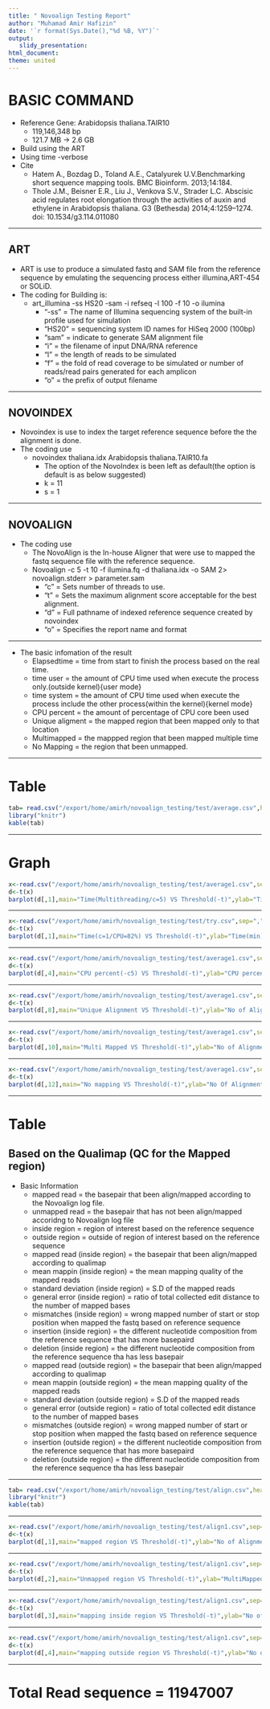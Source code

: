 ```yaml
---
title: " Novoalign Testing Report"
author: "Muhamad Amir Hafizin"
date: '`r format(Sys.Date(),"%d %B, %Y")`'
output:
   slidy_presentation:
html_document:
theme: united
---
```


# BASIC COMMAND
* Reference Gene: Arabidopsis thaliana.TAIR10
	+ 119,146,348 bp
	+ 121.7 MB -> 2.6 GB

* Build using the ART
* Using time -verbose
* Cite 
	+ Hatem A., Bozdag D., Toland A.E., Catalyurek U.V.Benchmarking short sequence mapping tools. BMC Bioinform. 2013;14:184.
	+ Thole J.M., Beisner E.R., Liu J., Venkova S.V., Strader L.C. Abscisic acid regulates root elongation through the activities of auxin and ethylene in Arabidopsis thaliana. G3 (Bethesda) 2014;4:1259–1274. doi: 10.1534/g3.114.011080

******

## ART
* ART is use to produce a simulated fastq and SAM file from the reference sequence by emulating the sequencing process  either illumina,ART-454 or SOLiD.
* The coding for Building is: 
	+ art_illumina -ss HS20 -sam -i refseq  -l 100 -f 10 -o ilumina
		+ "-ss"  = The name of Illumina sequencing system of the built-in profile used for simulation
		+ "HS20" = sequencing system ID names for HiSeq 2000 (100bp)
		+ "sam"  = indicate to generate SAM alignment file
		+ "i"    = the filename of input DNA/RNA reference
		+ "l"    = the length of reads to be simulated
		+ "f"    = the fold of read coverage to be simulated or number of reads/read pairs generated for each amplicon
		+ "o"    = the prefix of output filename

*****

## NOVOINDEX
* Novoindex is use to index the target reference sequence before the the alignment is done.
* The coding use
	+ novoindex thaliana.idx Arabidopsis thaliana.TAIR10.fa
		+ The option of the NovoIndex is been left as default(the option is default is as below suggested)  		
		+ k = 11
		+ s = 1

******

## NOVOALIGN
* The coding use 
	+ The NovoAlign is the In-house Aligner that were use to mapped the fastq sequence file with the reference sequence.
	+ Novoalign -c 5 -t 10 -f ilumina.fq -d thaliana.idx -o SAM 2> novoalign.stderr > parameter.sam
		+ "c" =  Sets  number of threads to use.
		+ "t" =  Sets the maximum alignment score acceptable for the best alignment. 
		+ "d" =  Full pathname of indexed reference sequence created by novoindex
		+ "o" =  Specifies the report name and format


*****

* The basic infomation of the result
	+ Elapsedtime = time from start to finish the process based on the real time.
	+ time user = the amount of CPU time used when execute the process only.(outside kernel){user mode}
	+ time system = the amount of CPU time used when execute the process include the other process(within the kernel){kernel mode}
	+ CPU percent =  the amount of percentage of CPU core been used 
	+ Unique aligment = the mapped region that been mapped only to that location
	+ Multimapped = the mappped region that been mapped multiple time
	+ No Mapping = the region that been unmapped.

*****

# Table
```r
tab= read.csv("/export/home/amirh/novoalign_testing/test/average.csv",header=TRUE)
library("knitr")
kable(tab)
```

*****

# Graph
```r
x<-read.csv("/export/home/amirh/novoalign_testing/test/average1.csv",sep=",",header=TRUE,stringsAsFactors = TRUE)
d<-t(x)
barplot(d[,1],main="Time(Multithreading/c=5) VS Threshold(-t)",ylab="Time(min)",xlab="Threshold(-t)",border="red",ylim=c(0,12))
```

*****

```r
x<-read.csv("/export/home/amirh/novoalign_testing/test/try.csv",sep=",",header=TRUE,stringsAsFactors = TRUE)
d<-t(x)
barplot(d[,1],main="Time(c=1/CPU=82%) VS Threshold(-t)",ylab="Time(min)",xlab="Threshold(-t)",border="red",ylim=c(0,100))
```

*****

```r
x<-read.csv("/export/home/amirh/novoalign_testing/test/average1.csv",sep=",",header=TRUE,stringsAsFactors = TRUE)
d<-t(x)
barplot(d[,4],main="CPU percent(-c5) VS Threshold(-t)",ylab="CPU percent(%)",xlab="Threshold(-t)",border="red",ylim=c(400,500))
```

*****

```r
x<-read.csv("/export/home/amirh/novoalign_testing/test/average1.csv",sep=",",header=TRUE,stringsAsFactors = TRUE)
d<-t(x)
barplot(d[,8],main="Unique Alignment VS Threshold(-t)",ylab="No of Alignment",xlab="Threshold(-t)",border="red")
```

*****

```r
x<-read.csv("/export/home/amirh/novoalign_testing/test/average1.csv",sep=",",header=TRUE,stringsAsFactors = TRUE)
d<-t(x)
barplot(d[,10],main="Multi Mapped VS Threshold(-t)",ylab="No of Alignment",xlab="Threshold(-t)",border="red")
```

*****

```r
x<-read.csv("/export/home/amirh/novoalign_testing/test/average1.csv",sep=",",header=TRUE,stringsAsFactors = TRUE)
d<-t(x)
barplot(d[,12],main="No mapping VS Threshold(-t)",ylab="No Of Alignment",xlab="Threshold(-t)",border="red")
```

*****
# Table
## Based on the Qualimap (QC for the Mapped region)
* Basic Information
	+ mapped read = the basepair that been align/mapped according to the Novoalign log file.
	+ unmapped read = the basepair that has not been align/mapped accoridng to Novoalign log file
	+ inside region = region of interest based on the reference sequence
	+ outside region = outside of region of interest based on the reference sequence
	+ mapped read (inside region) = the basepair that been align/mapped according to qualimap
	+ mean mappin (inside region) = the mean mapping quality of the mapped reads
	+ standard deviation (inside region) = S.D of the mapped reads 
	+ general error (inside region) = ratio of total collected edit distance to the number of mapped bases
	+ mismatches (inside region) = wrong mapped number of start or stop position when mapped the fastq based on reference sequence
	+ insertion (inside region) = the different nucleotide composition from the reference sequence that has more basepaird
	+ deletion (inside region) = the different nucleotide composition from the reference sequence tha has less basepair
	+ mapped read (outside region) =  the basepair that been align/mapped according to qualimap
	+ mean mappin (outside region) = the mean mapping quality of the mapped reads
	+ standard deviation (outside region) = S.D of the mapped reads
	+ general error (outside region) = ratio of total collected edit distance to the number of mapped bases
	+ mismatches (outside region) = wrong mapped number of start or stop position when mapped the fastq based on reference sequence
	+ insertion (outside region) = the different nucleotide composition from the reference sequence that has more basepaird
	+ deletion (outside region) = the different nucleotide composition from the reference sequence tha has less basepair

******

```r
tab= read.csv("/export/home/amirh/novoalign_testing/test/align.csv",header=TRUE)
library("knitr")
kable(tab)
```

*****

```r
x<-read.csv("/export/home/amirh/novoalign_testing/test/align1.csv",sep=",",header=TRUE,stringsAsFactors = TRUE)
d<-t(x)
barplot(d[,1],main="mapped region VS Threshold(-t)",ylab="No of Alignment(%)",xlab="Threshold(-t)",border="red")
```

*****

```r
x<-read.csv("/export/home/amirh/novoalign_testing/test/align1.csv",sep=",",header=TRUE,stringsAsFactors = TRUE)
d<-t(x)
barplot(d[,2],main="Unmapped region VS Threshold(-t)",ylab="MultiMapped(%)",xlab="Threshold(-t)",border="red")
```

*****

```r
x<-read.csv("/export/home/amirh/novoalign_testing/test/align1.csv",sep=",",header=TRUE,stringsAsFactors = TRUE)
d<-t(x)
barplot(d[,3],main="mapping inside region VS Threshold(-t)",ylab="No of Alignment(%)",xlab="Threshold(-t)",border="red")
```

*****

```r
x<-read.csv("/export/home/amirh/novoalign_testing/test/align1.csv",sep=",",header=TRUE,stringsAsFactors = TRUE)
d<-t(x)
barplot(d[,4],main="mapping outside region VS Threshold(-t)",ylab="No of Alignment(%)",xlab="Threshold(-t)",border="red")
```

*****

# Total Read sequence = 11947007

